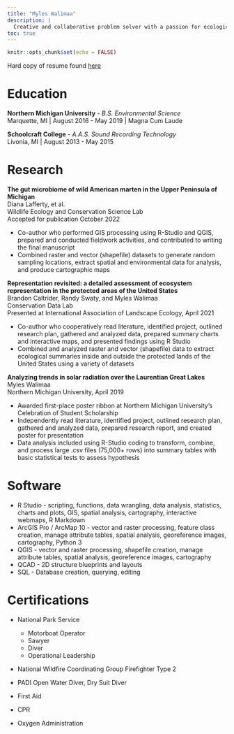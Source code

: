 ```yaml
---
title: "Myles Walimaa"
description: |
  Creative and collaborative problem solver with a passion for ecological conservation through data science, field work, and geospatial analysis. Wide range of experiences from scuba diving to wildland firefighting, and self-taught coding in R to mapping in many platforms.
toc: true
---
```


```r
knitr::opts_chunk$set(echo = FALSE)

```
Hard copy of resume found [here](resume.pdf)

# Education
**Northern Michigan University** - *B.S. Environmental Science*  
Marquette, MI | August 2016 - May 2019 | Magna Cum Laude  
  
**Schoolcraft College** - *A.A.S. Sound Recording Technology*  
Livonia, MI | August 2013 - May 2015


# Research 
**The gut microbiome of wild American marten in the Upper Peninsula of Michigan**  
Diana Lafferty, et al.  
Wildlife Ecology and Conservation Science Lab  
Accepted for publication October 2022  
  
* Co-author who performed GIS processing using R-Studio and QGIS, prepared and conducted fieldwork activities, and contributed to writing the final manuscript  
* Combined raster and vector (shapefile) datasets to generate random sampling locations, extract spatial and environmental data for analysis, and produce cartographic maps  
  
  
**Representation revisited: a detailed assessment of ecosystem representation in the protected areas of the United States**  
Brandon Caltrider, Randy Swaty, and Myles Walimaa  
Conservation Data Lab  
Presented at International Association of Landscape Ecology, April 2021  
  
* Co-author who cooperatively read literature, identified project, outlined research plan, gathered and analyzed data, prepared summary charts and interactive maps, and presented findings using R Studio  
* Combined and analyzed raster and vector (shapefile) data to extract ecological summaries inside and outside the protected lands of the United States using a variety of datasets  
  
  
**Analyzing trends in solar radiation over the Laurentian Great Lakes**  
Myles Walimaa  
Northern Michigan University, April 2019  
  
* Awarded first-place poster ribbon at Northern Michigan University’s Celebration of Student Scholarship  
* Independently read literature, identified project, outlined research plan, gathered and analyzed data, prepared research report, and created poster for presentation  
* Data analysis included using R-Studio coding to transform, combine, and process large .csv files (75,000+ rows) into summary tables with basic statistical tests to assess hypothesis  
  
  
# Software  
  
* R Studio - scripting, functions, data wrangling, data analysis, statistics, charts and plots, GIS, spatial analysis, cartography, interactive webmaps, R Markdown  
* ArcGIS Pro / ArcMap 10  - vector and raster processing, feature class creation, manage attribute tables, spatial analysis, georeference images, cartography, Python 3  
* QGIS - vector and raster processing, shapefile creation, manage attribute tables, spatial analysis, georeference images, cartography  
* QCAD - 2D structure blueprints and layouts  
* SQL - Database creation, querying, editing



# Certifications  
  
* National Park Service  
  
  + Motorboat Operator  
  + Sawyer  
  + Diver  
  + Operational Leadership
* National Wildfire Coordinating Group Firefighter Type 2
* PADI Open Water Diver, Dry Suit Diver
* First Aid  
* CPR  
* Oxygen Administration 


